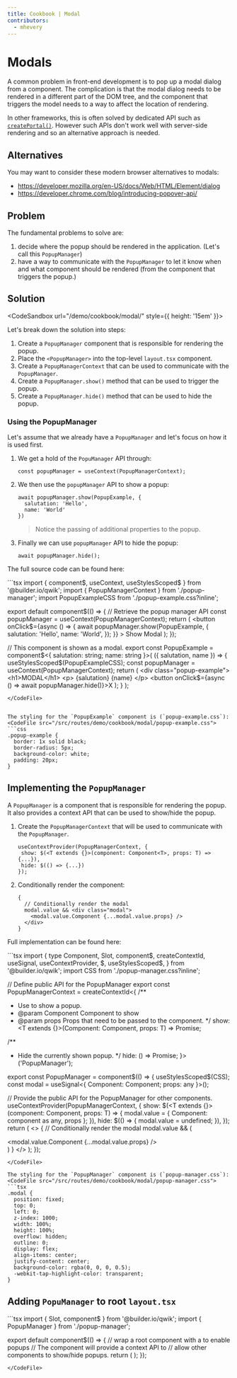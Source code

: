 ```yaml
---
title: Cookbook | Modal
contributors:
  - mhevery
---
```



# Modals

A common problem in front-end development is to pop up a modal dialog from a component. The complication is that the modal dialog needs to be rendered in a different part of the DOM tree, and the component that triggers the model needs to a way to affect the location of rendering.

In other frameworks, this is often solved by dedicated API such as [`createPortal()`](https://react.dev/reference/react-dom/createPortal). However such APIs don't work well with server-side rendering and so an alternative approach is needed.

## Alternatives

You may want to consider these modern browser alternatives to modals:
- https://developer.mozilla.org/en-US/docs/Web/HTML/Element/dialog
- https://developer.chrome.com/blog/introducing-popover-api/

## Problem

The fundamental problems to solve are:
1. decide where the popup should be rendered in the application. (Let's call this `PopupManager`)
2. have a way to communicate with the `PopupManager` to let it know when and what component should be rendered (from the component that triggers the popup.)

## Solution

<CodeSandbox url="/demo/cookbook/modal/"  style={{ height: '15em' }}>
</CodeSandbox>


Let's break down the solution into steps:
1. Create a `PopupManager` component that is responsible for rendering the popup.
1. Place the `<PopupManager>` into the top-level `layout.tsx` component.
1. Create a `PopupManagerContext` that can be used to communicate with the `PopupManager`.
1. Create a `PopupManager.show()` method that can be used to trigger the popup.
1. Create a `PopupManager.hide()` method that can be used to hide the popup.


### Using the PopupManager

Let's assume that we already have a `PopupManager` and let's focus on how it is used first.
1. We get a hold of the `PopuManager` API through: 
   ```tsx
   const popupManager = useContext(PopupManagerContext);
   ```
2. We then use the `popupManager` API to show a popup:
   ```tsx
   await popupManager.show(PopupExample, { 
     salutation: 'Hello', 
     name: 'World' 
   })
   ```
   > Notice the passing of additional properties to the popup.
3. Finally we can use `popupManager` API to hide the popup:
   ```tsx
   await popupManager.hide();
   ```

The full source code can be found here:

<CodeFile src="/src/routes/demo/cookbook/modal/index.tsx">
```tsx
import { component$, useContext, useStylesScoped$ } from '@builder.io/qwik';
import { PopupManagerContext } from './popup-manager';
import PopupExampleCSS from './popup-example.css?inline';

export default component$(() => {
  // Retrieve the popup manager API
  const popupManager = useContext(PopupManagerContext);
  return (
    <button
      onClick$={async () => {
        await popupManager.show(PopupExample, {
          salutation: 'Hello',
          name: 'World',
        });
      }}
    >
      Show Modal
    </button>
  );
});

// This component is shown as a modal.
export const PopupExample = component$<{ salutation: string; name: string }>(
  ({ salutation, name }) => {
    useStylesScoped$(PopupExampleCSS);
    const popupManager = useContext(PopupManagerContext);
    return (
      <div class="popup-example">
        <h1>MODAL</h1>
        <p>
          {salutation} {name}
        </p>
        <button onClick$={async () => await popupManager.hide()}>X</button>
      </div>
    );
  }
);
```
</CodeFile>


The styling for the `PopupExample` component is (`popup-example.css`):
<CodeFile src="/src/routes/demo/cookbook/modal/popup-example.css">
```css
.popup-example {
  border: 1x solid black;
  border-radius: 5px;
  background-color: white;
  padding: 20px;
}
```
</CodeFile>

## Implementing the `PopupManager`

A `PopupManager` is a component that is responsible for rendering the popup. It also provides a context API that can be used to show/hide the popup.

1. Create the `PopupManagerContext` that will be used to communicate with the `PopupManager`.
   ```tsx
   useContextProvider(PopupManagerContext, {
    show: $(<T extends {}>(component: Component<T>, props: T) => {...}),
    hide: $(() => {...})
   });
   ```
2. Conditionally render the component:
   ```tsx
   {
     // Conditionally render the modal
     modal.value && <div class="modal">
       <modal.value.Component {...modal.value.props} />
     </div>
   }
   ```

Full implementation can be found here:

<CodeFile src="/src/routes/demo/cookbook/modal/popup-manager.tsx">
```tsx
import {
  type Component,
  Slot,
  component$,
  createContextId,
  useSignal,
  useContextProvider,
  $,
  useStylesScoped$,
} from '@builder.io/qwik';
import CSS from './popup-manager.css?inline';

// Define public API for the PopupManager
export const PopupManagerContext = createContextId<{
  /**
   * Use to show a popup.
   * @param Component Component to show
   * @param props Props that need to be passed to the component.
   */
  show: <T extends {}>(Component: Component<T>, props: T) => Promise<void>;

  /**
   * Hide the currently shown popup.
   */
  hide: () => Promise<void>;
}>('PopupManager');

export const PopupManager = component$(() => {
  useStylesScoped$(CSS);
  const modal = useSignal<{ Component: Component<any>; props: any }>();

  // Provide the public API for the PopupManager for other components.
  useContextProvider(PopupManagerContext, {
    show: $(<T extends {}>(component: Component<T>, props: T) => {
      modal.value = { Component: component as any, props };
    }),
    hide: $(() => {
      modal.value = undefined;
    }),
  });
  return (
    <>
      <Slot />
      {
        // Conditionally render the modal
        modal.value && (
          <div class="modal">
            <modal.value.Component {...modal.value.props} />
          </div>
        )
      }
    </>
  );
});
```
</CodeFile>

The styling for the `PopupManager` component is (`popup-manager.css`):
<CodeFile src="/src/routes/demo/cookbook/modal/popup-manager.css">
```tsx
.modal {
  position: fixed;
  top: 0;
  left: 0;
  z-index: 1000;
  width: 100%;
  height: 100%;
  overflow: hidden;
  outline: 0;
  display: flex;
  align-items: center;
  justify-content: center;
  background-color: rgba(0, 0, 0, 0.5);
  -webkit-tap-highlight-color: transparent;
}
```
</CodeFile>


## Adding `PopuManager` to root `layout.tsx`

<CodeFile src="/src/routes/demo/cookbook/modal/layout.tsx">
```tsx
import { Slot, component$ } from '@builder.io/qwik';
import { PopupManager } from './popup-manager';

export default component$(() => {
  // wrap a root component with a <PopupManager> to enable popups
  // The <PopupManager> component will provide a context API to
  // allow other components to show/hide popups.
  return (
    <PopupManager>
      <Slot />
    </PopupManager>
  );
});
```
</CodeFile>
